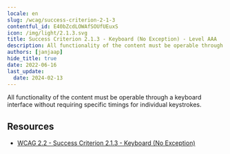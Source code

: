 ```yaml
---
locale: en
slug: /wcag/success-criterion-2-1-3
contentful_id: E40bZcdLOWAfSOUfUEuxS
icon: /img/light/2.1.3.svg
title: Success Criterion 2.1.3 - Keyboard (No Exception) - Level AAA
description: All functionality of the content must be operable through a keyboard interface without requiring specific timings for individual keystrokes.
authors: [janjaap]
hide_title: true
date: 2022-06-16
last_update:
  date: 2024-02-13
---
```


<Hero
  title="Keyboard (No Exception)"
  image="/img/light/2.1.3.svg"
  alt="WCAG 2.1.3 icon"
  prefix="Success Criterion 2.1.3"
  suffix="Level AAA"
/>

All functionality of the content must be operable through a keyboard interface without requiring specific timings for individual keystrokes.

## Resources

- [WCAG 2.2 - Success Criterion 2.1.3 - Keyboard (No Exception)](https://www.w3.org/TR/WCAG22/#keyboard-no-exception)
